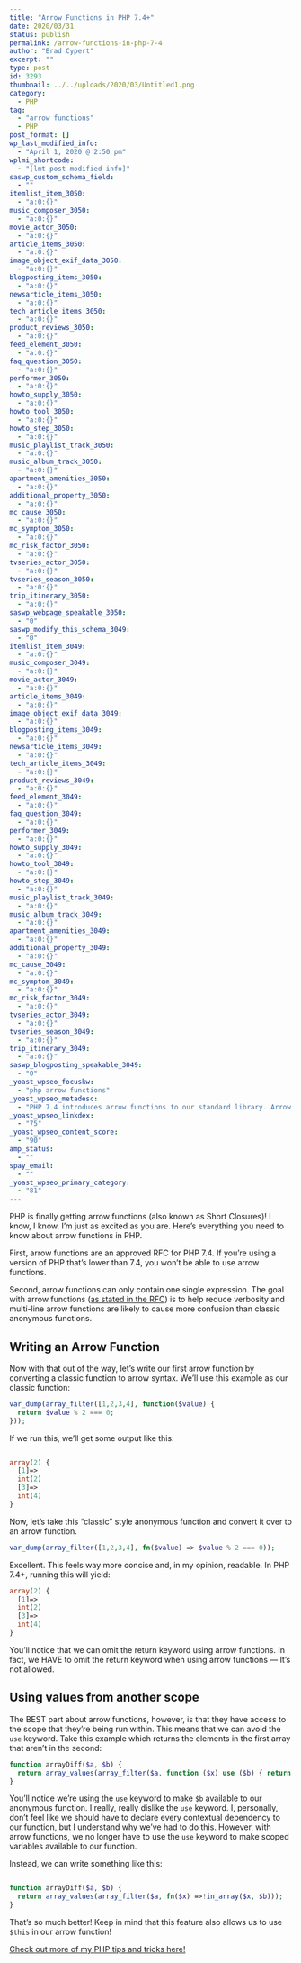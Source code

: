 ```yaml
---
title: "Arrow Functions in PHP 7.4+"
date: 2020/03/31
status: publish
permalink: /arrow-functions-in-php-7-4
author: "Brad Cypert"
excerpt: ""
type: post
id: 3293
thumbnail: ../../uploads/2020/03/Untitled1.png
category:
  - PHP
tag:
  - "arrow functions"
  - PHP
post_format: []
wp_last_modified_info:
  - "April 1, 2020 @ 2:50 pm"
wplmi_shortcode:
  - "[lmt-post-modified-info]"
saswp_custom_schema_field:
  - ""
itemlist_item_3050:
  - "a:0:{}"
music_composer_3050:
  - "a:0:{}"
movie_actor_3050:
  - "a:0:{}"
article_items_3050:
  - "a:0:{}"
image_object_exif_data_3050:
  - "a:0:{}"
blogposting_items_3050:
  - "a:0:{}"
newsarticle_items_3050:
  - "a:0:{}"
tech_article_items_3050:
  - "a:0:{}"
product_reviews_3050:
  - "a:0:{}"
feed_element_3050:
  - "a:0:{}"
faq_question_3050:
  - "a:0:{}"
performer_3050:
  - "a:0:{}"
howto_supply_3050:
  - "a:0:{}"
howto_tool_3050:
  - "a:0:{}"
howto_step_3050:
  - "a:0:{}"
music_playlist_track_3050:
  - "a:0:{}"
music_album_track_3050:
  - "a:0:{}"
apartment_amenities_3050:
  - "a:0:{}"
additional_property_3050:
  - "a:0:{}"
mc_cause_3050:
  - "a:0:{}"
mc_symptom_3050:
  - "a:0:{}"
mc_risk_factor_3050:
  - "a:0:{}"
tvseries_actor_3050:
  - "a:0:{}"
tvseries_season_3050:
  - "a:0:{}"
trip_itinerary_3050:
  - "a:0:{}"
saswp_webpage_speakable_3050:
  - "0"
saswp_modify_this_schema_3049:
  - "0"
itemlist_item_3049:
  - "a:0:{}"
music_composer_3049:
  - "a:0:{}"
movie_actor_3049:
  - "a:0:{}"
article_items_3049:
  - "a:0:{}"
image_object_exif_data_3049:
  - "a:0:{}"
blogposting_items_3049:
  - "a:0:{}"
newsarticle_items_3049:
  - "a:0:{}"
tech_article_items_3049:
  - "a:0:{}"
product_reviews_3049:
  - "a:0:{}"
feed_element_3049:
  - "a:0:{}"
faq_question_3049:
  - "a:0:{}"
performer_3049:
  - "a:0:{}"
howto_supply_3049:
  - "a:0:{}"
howto_tool_3049:
  - "a:0:{}"
howto_step_3049:
  - "a:0:{}"
music_playlist_track_3049:
  - "a:0:{}"
music_album_track_3049:
  - "a:0:{}"
apartment_amenities_3049:
  - "a:0:{}"
additional_property_3049:
  - "a:0:{}"
mc_cause_3049:
  - "a:0:{}"
mc_symptom_3049:
  - "a:0:{}"
mc_risk_factor_3049:
  - "a:0:{}"
tvseries_actor_3049:
  - "a:0:{}"
tvseries_season_3049:
  - "a:0:{}"
trip_itinerary_3049:
  - "a:0:{}"
saswp_blogposting_speakable_3049:
  - "0"
_yoast_wpseo_focuskw:
  - "php arrow functions"
_yoast_wpseo_metadesc:
  - "PHP 7.4 introduces arrow functions to our standard library. Arrow functions help reduce verbosity and enhance readability."
_yoast_wpseo_linkdex:
  - "75"
_yoast_wpseo_content_score:
  - "90"
amp_status:
  - ""
spay_email:
  - ""
_yoast_wpseo_primary_category:
  - "81"
---
```


PHP is finally getting arrow functions (also known as Short Closures)! I know, I know. I’m just as excited as you are. Here’s everything you need to know about arrow functions in PHP.

First, arrow functions are an approved RFC for PHP 7.4. If you’re using a version of PHP that’s lower than 7.4, you won’t be able to use arrow functions.

Second, arrow functions can only contain one single expression. The goal with arrow functions ([as stated in the RFC](https://wiki.php.net/rfc/arrow_functions_v2)) is to help reduce verbosity and multi-line arrow functions are likely to cause more confusion than classic anonymous functions.

## Writing an Arrow Function

Now with that out of the way, let’s write our first arrow function by converting a classic function to arrow syntax. We’ll use this example as our classic function:

```php
var_dump(array_filter([1,2,3,4], function($value) {
  return $value % 2 === 0;
}));
```

If we run this, we’ll get some output like this:

```php

array(2) {
  [1]=>
  int(2)
  [3]=>
  int(4)
}

```

Now, let’s take this “classic” style anonymous function and convert it over to an arrow function.

```php
var_dump(array_filter([1,2,3,4], fn($value) => $value % 2 === 0));
```

Excellent. This feels way more concise and, in my opinion, readable. In PHP 7.4+, running this will yield:

```php
array(2) {
  [1]=>
  int(2)
  [3]=>
  int(4)
}
```

You’ll notice that we can omit the return keyword using arrow functions. In fact, we HAVE to omit the return keyword when using arrow functions — It’s not allowed.

## Using values from another scope

The BEST part about arrow functions, however, is that they have access to the scope that they’re being run within. This means that we can avoid the `use` keyword. Take this example which returns the elements in the first array that aren’t in the second:

```php
function arrayDiff($a, $b) {
  return array_values(array_filter($a, function ($x) use ($b) { return !in_array($x, $b); }));
}
```

You’ll notice we’re using the `use` keyword to make `$b` available to our anonymous function. I really, really dislike the `use` keyword. I, personally, don’t feel like we should have to declare every contextual dependency to our function, but I understand why we’ve had to do this. However, with arrow functions, we no longer have to use the `use` keyword to make scoped variables available to our function.

Instead, we can write something like this:

```php

function arrayDiff($a, $b) {
  return array_values(array_filter($a, fn($x) =>!in_array($x, $b)));
}
```

That’s so much better! Keep in mind that this feature also allows us to use `$this` in our arrow function!

[Check out more of my PHP tips and tricks here!](https://www.bradcypert.com/tag/php)
